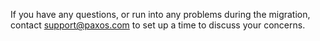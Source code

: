 <Tip>

If you have any questions, or run into any problems during the migration, contact support@paxos.com to set up a time to discuss your concerns.

</Tip>